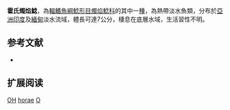 {{Speciesbox
| name = 霍氏燭焰鯰
| image = 
| image_width = 250px
| status = DD
| status_system = IUCN3.1
| genus = Olyra
| species = horae
| authority = Prashad & Mukerji, 1929
| synonyms = *''Amblyceps horae'', Prashad & Mukerji, 1929
*''Olyra horai'', Prashad & Mukerji, 1929
}}
'''霍氏燭焰鯰'''，為[[輻鰭魚綱|輻鰭魚綱]][[鯰形目|鯰形目]][[燭焰鯰科|燭焰鯰科]]的其中一[[種|種]]，為熱帶淡水魚類，分布於[[亞洲|亞洲]][[印度|印度]]及[[緬甸|緬甸]]淡水流域，體長可達7公分，棲息在底層水域，生活習性不明。

==参考文献==
*{{FishBase_species|genus=Olyra|species=horae|year=2015|month=4}}

== 扩展阅读 ==
{{refbegin}}
{{wikispecies-inline|Olyra horae|霍氏燭焰鯰}}
{{refend}}
{{Taxonbar|from=Q944702}}

[[Category:IUCN红色名录数据缺乏物种|OH]]
[[Category:燭焰鯰屬|horae]]
[[Category:1929年描述的鱼类|O]]